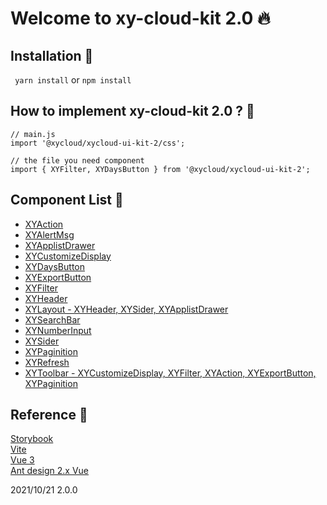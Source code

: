 
<Meta title="Doc/Readme" />

# Welcome to xy-cloud-kit 2.0 🔥
## Installation 📗
` yarn install`   or   `npm install`

## How to implement xy-cloud-kit 2.0 ? 🙋

```
// main.js
import '@xycloud/xycloud-ui-kit-2/css';
```
```
// the file you need component
import { XYFilter, XYDaysButton } from '@xycloud/xycloud-ui-kit-2';

```
## Component List 🍱
* [XYAction](?path=/story/ui-kit-actionbutton--default)
* [XYAlertMsg](?path=/story/ui-kit-alertmsg--default)
* [XYApplistDrawer](?path=/story/ui-kit-layout-applistdrawer--default)
* [XYCustomizeDisplay](?path=/story/ui-kit-customizedisplay--default)
* [XYDaysButton](?path=/story/ui-kit-days--default)
* [XYExportButton](?path=/story/ui-kit-exportexcelbutton--default)
* [XYFilter](?path=/story/ui-kit-filter--default)
* [XYHeader](?path=/story/ui-kit-layout-header--default)
* [XYLayout - XYHeader, XYSider, XYApplistDrawer](?path=/story/ui-kit-layout-applayout--default)
* [XYSearchBar](?path=/story/ui-kit-searchbar--default)
* [XYNumberInput](?path=/story/ui-kit-numberinput--default)
* [XYSider](?path=/story/ui-kit-layout-sider--dark)
* [XYPaginition](?path=/story/ui-kit-pagination--default)
* [XYRefresh](?path=/story/ui-kit-refreshbutton--default)
* [XYToolbar - XYCustomizeDisplay, XYFilter, XYAction, XYExportButton, XYPaginition](?path=/story/ui-kit-toolbar--default)

## Reference 🦄

[Storybook](https://storybook.js.org/docs/vue/get-started/introduction)   
[Vite](https://vitejs.dev/)   
[Vue 3](https://v3.vuejs.org/guide/introduction.html)   
[Ant design 2.x Vue](https://2x.antdv.com/components/overview/)   

2021/10/21 2.0.0